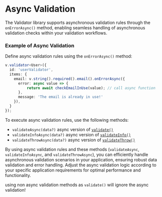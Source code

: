 
# Async Validation

The Validator library supports asynchronous validation rules through the `onErrorAsync()` method, enabling seamless handling of asynchronous validation checks within your validation workflows.

### Example of Async Validation

Define async validation rules using the `onErrorAsync()` method:

```typescript
v.validator<User>({
  id: 'userValidator',
  items: {
    email: v.string().required().email().onErrorAsync({
      error: async value => {
          return await checkEmailInUse(value); // call async function 'checkEmailInUse'
      },
      message: 'The email is already in use!'
    }),
  }
});
```

To execute async validation rules, use the following methods:

- `validateAsync(data?)` async version of [`validate()`](/ts-validation/how-to-validate-objects#validate)
- `validateInfoAsync(data?)` async version of [`validateInfo()`](/ts-validation/how-to-validate-objects#validateInfo)
- `validateThrowAsync(data?)` async version of [`validateThrow()`](/ts-validation/how-to-validate-objects#validateThrow)

By using async validation rules and these methods (`validateAsync`, `validateInfoAsync`, and `validateThrowAsync`), you can efficiently handle asynchronous validation scenarios in your application, ensuring robust data validation and error handling. Adjust the async validation logic according to your specific application requirements for optimal performance and functionality.

<Callout type='warning'>using non async validation methods as `validate()` will ignore the async validation!</Callout>